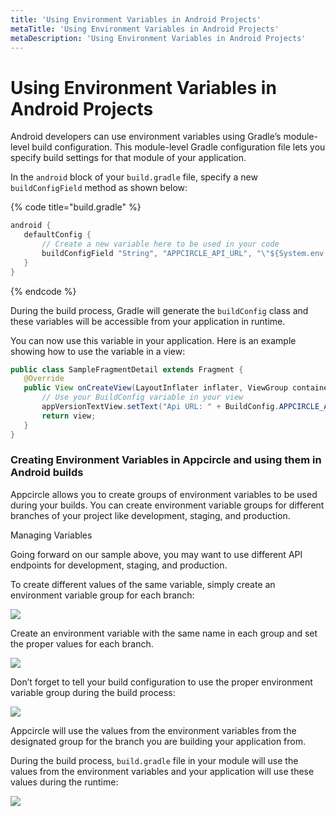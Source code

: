 ```yaml
---
title: 'Using Environment Variables in Android Projects'
metaTitle: 'Using Environment Variables in Android Projects'
metaDescription: 'Using Environment Variables in Android Projects'
---
```



# Using Environment Variables in Android Projects

Android developers can use environment variables using Gradle’s module-level build configuration. This module-level Gradle configuration file lets you specify build settings for that module of your application.

In the `android` block of your `build.gradle` file, specify a new `buildConfigField` method as shown below:

{% code title="build.gradle" %}

```java
android {
   defaultConfig {
       // Create a new variable here to be used in your code
       buildConfigField "String", "APPCIRCLE_API_URL", "\"${System.env.AC_API_URL}\""
   }
}
```

{% endcode %}

During the build process, Gradle will generate the `buildConfig` class and these variables will be accessible from your application in runtime.

You can now use this variable in your application. Here is an example showing how to use the variable in a view:

```java
public class SampleFragmentDetail extends Fragment {
   @Override
   public View onCreateView(LayoutInflater inflater, ViewGroup container, Bundle savedInstanceState) {
       // Use your BuildConfig variable in your view
       appVersionTextView.setText("Api URL: " + BuildConfig.APPCIRCLE_API_URL);
       return view;
   }
}

```

### Creating Environment Variables in Appcircle and using them in Android builds

Appcircle allows you to create groups of environment variables to be used during your builds. You can create environment variable groups for different branches of your project like development, staging, and production.

<ContentRef url="./managing-variables">Managing Variables</ContentRef>

Going forward on our sample above, you may want to use different API endpoints for development, staging, and production.

To create different values of the same variable, simply create an environment variable group for each branch:

![](<../assets/Screenshot 2020-04-22 10.27.45 (1).png>)

Create an environment variable with the same name in each group and set the proper values for each branch.

![](<../assets/Screenshot 2020-04-22 10.28.45.png>)

Don’t forget to tell your build configuration to use the proper environment variable group during the build process:

![](<../assets/Screenshot 2020-04-22 10.29.27.png>)

Appcircle will use the values from the environment variables from the designated group for the branch you are building your application from.&#x20;

During the build process, `build.gradle` file in your module will use the values from the environment variables and your application will use these values during the runtime:

![](<../assets/Screenshot 2020-04-22 10.30.24.png>)
